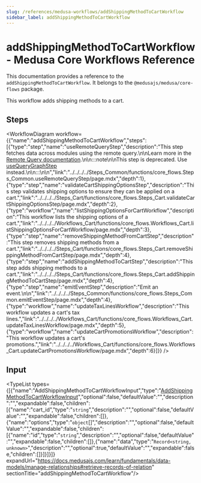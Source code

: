 ```yaml
---
slug: /references/medusa-workflows/addShippingMethodToCartWorkflow
sidebar_label: addShippingMethodToCartWorkflow
---
```



# addShippingMethodToCartWorkflow - Medusa Core Workflows Reference

This documentation provides a reference to the `addShippingMethodToCartWorkflow`. It belongs to the `@medusajs/medusa/core-flows` package.

This workflow adds shipping methods to a cart.

## Steps

<WorkflowDiagram workflow={{"name":"addShippingMethodToCartWorkflow","steps":[{"type":"step","name":"useRemoteQueryStep","description":"This step fetches data across modules using the remote query.\n\nLearn more in the [Remote Query documentation](https://docs.medusajs.com/learn/fundamentals/module-links/query).\n\n:::note\n\nThis step is deprecated. Use [useQueryGraphStep](../../../../functions/core_flows.useQueryGraphStep/page.mdx) instead.\n\n:::\n\n","link":"../../../../Steps_Common/functions/core_flows.Steps_Common.useRemoteQueryStep/page.mdx","depth":1},{"type":"step","name":"validateCartShippingOptionsStep","description":"This step validates shipping options to ensure they can be applied on a cart.","link":"../../../../Steps_Cart/functions/core_flows.Steps_Cart.validateCartShippingOptionsStep/page.mdx","depth":2},{"type":"workflow","name":"listShippingOptionsForCartWorkflow","description":"This workflow lists the shipping options of a cart.","link":"../../../../Workflows_Cart/functions/core_flows.Workflows_Cart.listShippingOptionsForCartWorkflow/page.mdx","depth":3},{"type":"step","name":"removeShippingMethodFromCartStep","description":"This step removes shipping methods from a cart.","link":"../../../../Steps_Cart/functions/core_flows.Steps_Cart.removeShippingMethodFromCartStep/page.mdx","depth":4},{"type":"step","name":"addShippingMethodToCartStep","description":"This step adds shipping methods to a cart.","link":"../../../../Steps_Cart/functions/core_flows.Steps_Cart.addShippingMethodToCartStep/page.mdx","depth":4},{"type":"step","name":"emitEventStep","description":"Emit an event.\n\n","link":"../../../../Steps_Common/functions/core_flows.Steps_Common.emitEventStep/page.mdx","depth":4},{"type":"workflow","name":"updateTaxLinesWorkflow","description":"This workflow updates a cart's tax lines.","link":"../../../../Workflows_Cart/functions/core_flows.Workflows_Cart.updateTaxLinesWorkflow/page.mdx","depth":5},{"type":"workflow","name":"updateCartPromotionsWorkflow","description":"This workflow updates a cart's promotions.","link":"../../../../Workflows_Cart/functions/core_flows.Workflows_Cart.updateCartPromotionsWorkflow/page.mdx","depth":6}]}} />

## Input

<TypeList types={[{"name":"AddShippingMethodToCartWorkflowInput","type":"[AddShippingMethodToCartWorkflowInput](../../../../interfaces/core_flows.AddShippingMethodToCartWorkflowInput/page.mdx)","optional":false,"defaultValue":"","description":"","expandable":false,"children":[{"name":"cart_id","type":"`string`","description":"","optional":false,"defaultValue":"","expandable":false,"children":[]},{"name":"options","type":"`object`[]","description":"","optional":false,"defaultValue":"","expandable":false,"children":[{"name":"id","type":"`string`","description":"","optional":false,"defaultValue":"","expandable":false,"children":[]},{"name":"data","type":"`Record<string, unknown>`","description":"","optional":true,"defaultValue":"","expandable":false,"children":[]}]}]}]} expandUrl="https://docs.medusajs.com/learn/fundamentals/data-models/manage-relationships#retrieve-records-of-relation" sectionTitle="addShippingMethodToCartWorkflow"/>
